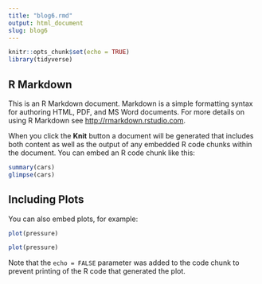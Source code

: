 ```yaml
---
title: "blog6.rmd"
output: html_document
slug: blog6
---
```


```r
knitr::opts_chunk$set(echo = TRUE)
library(tidyverse)
```

## R Markdown

This is an R Markdown document. Markdown is a simple formatting syntax for authoring HTML, PDF, and MS Word documents. For more details on using R Markdown see <http://rmarkdown.rstudio.com>.

When you click the **Knit** button a document will be generated that includes both content as well as the output of any embedded R code chunks within the document. You can embed an R code chunk like this:

```r
summary(cars)
glimpse(cars)
```

## Including Plots

You can also embed plots, for example:

```r
plot(pressure)
```
```r
plot(pressure)
```

Note that the `echo = FALSE` parameter was added to the code chunk to prevent printing of the R code that generated the plot.
